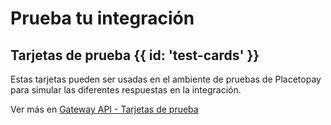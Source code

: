 # Prueba tu integración

## Tarjetas de prueba {{ id: 'test-cards' }}

Estas tarjetas pueden ser usadas en el ambiente de pruebas de Placetopay para simular las diferentes respuestas en la integración.

Ver más en [Gateway API - Tarjetas de prueba](/gateway/testing-card)
